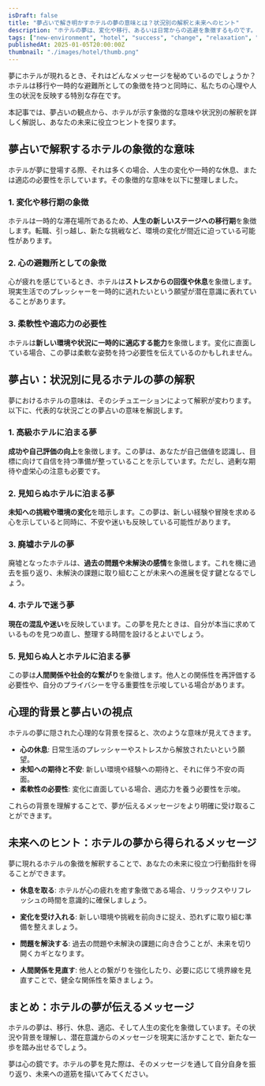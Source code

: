 ```yaml
---
isDraft: false
title: "夢占いで解き明かすホテルの夢の意味とは？状況別の解釈と未来へのヒント"
description: "ホテルの夢は、変化や移行、あるいは日常からの逃避を象徴するものです。本記事では、夢占いの視点からホテルが持つ象徴的な意味や心理的背景を紐解き、状況ごとの解釈と未来へのヒントをお届けします。"
tags: ["new-environment", "hotel", "success", "change", "relaxation", "stress-relief", "adaptability", "future"]
publishedAt: 2025-01-05T20:00:00Z
thumbnail: "./images/hotel/thumb.png"
---
```


夢にホテルが現れるとき、それはどんなメッセージを秘めているのでしょうか？ホテルは移行や一時的な避難所としての象徴を持つと同時に、私たちの心理や人生の状況を反映する特別な存在です。

本記事では、夢占いの観点から、ホテルが示す象徴的な意味や状況別の解釈を詳しく解説し、あなたの未来に役立つヒントを探ります。

<TableOfContents />

<AdUnit />

## 夢占いで解釈するホテルの象徴的な意味

ホテルが夢に登場する際、それは多くの場合、人生の変化や一時的な休息、または適応の必要性を示しています。その象徴的な意味を以下に整理しました。

### 1. 変化や移行期の象徴

ホテルは一時的な滞在場所であるため、**人生の新しいステージへの移行期**を象徴します。転職、引っ越し、新たな挑戦など、環境の変化が間近に迫っている可能性があります。

### 2. 心の避難所としての象徴

心が疲れを感じているとき、ホテルは**ストレスからの回復や休息**を象徴します。現実生活でのプレッシャーを一時的に逃れたいという願望が潜在意識に表れていることがあります。

### 3. 柔軟性や適応力の必要性

ホテルは**新しい環境や状況に一時的に適応する能力**を象徴します。変化に直面している場合、この夢は柔軟な姿勢を持つ必要性を伝えているのかもしれません。

<AdUnit />

## 夢占い：状況別に見るホテルの夢の解釈

夢におけるホテルの意味は、そのシチュエーションによって解釈が変わります。以下に、代表的な状況ごとの夢占いの意味を解説します。

### 1. 高級ホテルに泊まる夢

**成功や自己評価の向上**を象徴します。この夢は、あなたが自己価値を認識し、目標に向けて自信を持つ準備が整っていることを示しています。ただし、過剰な期待や虚栄心の注意も必要です。

### 2. 見知らぬホテルに泊まる夢

**未知への挑戦や環境の変化**を暗示します。この夢は、新しい経験や冒険を求める心を示していると同時に、不安や迷いも反映している可能性があります。

### 3. 廃墟ホテルの夢

廃墟となったホテルは、**過去の問題や未解決の感情**を象徴します。これを機に過去を振り返り、未解決の課題に取り組むことが未来への進展を促す鍵となるでしょう。

### 4. ホテルで迷う夢

**現在の混乱や迷い**を反映しています。この夢を見たときは、自分が本当に求めているものを見つめ直し、整理する時間を設けるとよいでしょう。

### 5. 見知らぬ人とホテルに泊まる夢

この夢は**人間関係や社会的な繋がり**を象徴します。他人との関係性を再評価する必要性や、自分のプライバシーを守る重要性を示唆している場合があります。

<AdUnit />

## 心理的背景と夢占いの視点

ホテルの夢に隠された心理的な背景を探ると、次のような意味が見えてきます。

- <strong>心の休息</strong>: 日常生活のプレッシャーやストレスから解放されたいという願望。
- <strong>未知への期待と不安</strong>: 新しい環境や経験への期待と、それに伴う不安の両面。
- <strong>柔軟性の必要性</strong>: 変化に直面している場合、適応力を養う必要性を示唆。

これらの背景を理解することで、夢が伝えるメッセージをより明確に受け取ることができます。

<AdUnit />

## 未来へのヒント：ホテルの夢から得られるメッセージ

夢に現れるホテルの象徴を解釈することで、あなたの未来に役立つ行動指針を得ることができます。

- <strong>休息を取る</strong>:
  ホテルが心の疲れを癒す象徴である場合、リラックスやリフレッシュの時間を意識的に確保しましょう。

- <strong>変化を受け入れる</strong>: 新しい環境や挑戦を前向きに捉え、恐れずに取り組む準備を整えましょう。

- <strong>問題を解決する</strong>: 過去の問題や未解決の課題に向き合うことが、未来を切り開くカギとなります。

- <strong>人間関係を見直す</strong>:
  他人との繋がりを強化したり、必要に応じて境界線を見直すことで、健全な関係性を築きましょう。

<AdUnit />

## まとめ：ホテルの夢が伝えるメッセージ

ホテルの夢は、移行、休息、適応、そして人生の変化を象徴しています。その状況や背景を理解し、潜在意識からのメッセージを現実に活かすことで、新たな一歩を踏み出せるでしょう。

夢は心の鏡です。ホテルの夢を見た際は、そのメッセージを通して自分自身を振り返り、未来への道筋を描いてみてください。
